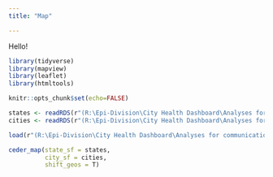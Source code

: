 ```yaml
---
title: "Map"

---
```


Hello!

```r
library(tidyverse)
library(mapview)
library(leaflet)
library(htmltools)

knitr::opts_chunk$set(echo=FALSE)
```

```r
states <- readRDS(r"(R:\Epi-Division\City Health Dashboard\Analyses for communications\CEDER\states_sf_shift.RDS)")
cities <- readRDS(r"(R:\Epi-Division\City Health Dashboard\Analyses for communications\CEDER\city_sf_shift.RDS)")

load(r"(R:\Epi-Division\City Health Dashboard\Analyses for communications\CEDER\CEDER_map_function.RData)")

```

```r
ceder_map(state_sf = states, 
          city_sf = cities, 
          shift_geos = T)
```
